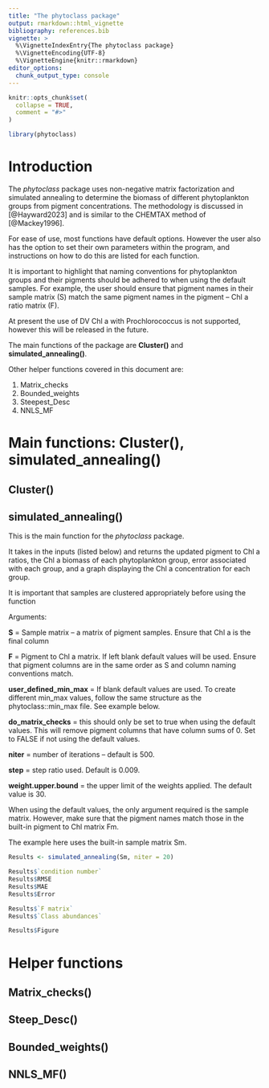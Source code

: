 ```yaml
---
title: "The phytoclass package"
output: rmarkdown::html_vignette
bibliography: references.bib
vignette: >
  %\VignetteIndexEntry{The phytoclass package}
  %\VignetteEncoding{UTF-8}
  %\VignetteEngine{knitr::rmarkdown}
editor_options: 
  chunk_output_type: console
---
```


```r
knitr::opts_chunk$set(
  collapse = TRUE,
  comment = "#>"
)
```

```r
library(phytoclass)
```

# Introduction

The *phytoclass* package uses non-negative matrix factorization and simulated annealing to determine the biomass of different phytoplankton groups from pigment concentrations. The methodology is discussed in [@Hayward2023] and is similar to the CHEMTAX method of [@Mackey1996].

For ease of use, most functions have default options. However the user also has the option to set their own parameters within the program, and instructions on how to do this are listed for each function. 

It is important to highlight that naming conventions for phytoplankton groups and their pigments should be adhered to when using the default samples. For example, the user should ensure that pigment names in their sample matrix (S) match the same pigment names in the pigment – Chl a ratio matrix (F).

At present the use of DV Chl a with Prochlorococcus is not supported, however this will be released in the future.

The main functions of the package are **Cluster()** and **simulated_annealing()**. 

Other helper functions covered in this document are:

1.  Matrix_checks
2.  Bounded_weights
3.  Steepest_Desc
4.  NNLS_MF


# Main functions: Cluster(), simulated_annealing()

## Cluster()



## simulated_annealing()

This is the main function for the *phytoclass* package. 

It takes in the inputs (listed below) and returns the updated pigment to Chl a ratios, the Chl a biomass of each phytoplankton group, error associated with each group, and a graph displaying the Chl a concentration for each group.  

It is important that samples are clustered appropriately before using the function


Arguments:

**S** = Sample matrix – a matrix of pigment samples. Ensure that Chl a is the final column

**F** = Pigment to Chl a matrix. If left blank default values will be used. Ensure that pigment columns are in the same order as S and column naming conventions match. 

**user_defined_min_max** = If blank default values are used. To create different min_max values, follow the same structure as the phytoclass::min_max file. See example below. 

**do_matrix_checks** = this should only be set to true when using the default values. This will remove pigment columns that have column sums of 0. Set to FALSE if not using the default values.

**niter** = number of iterations – default is 500.

**step** = step ratio used. Default is 0.009. 

**weight.upper.bound** = the upper limit of the weights applied. The default value is 30. 


When using the default values, the only argument required is the sample matrix. However, make sure that the pigment names match those in the built-in pigment to Chl matrix Fm.

The example here uses the built-in sample matrix Sm. 

```r
Results <- simulated_annealing(Sm, niter = 20)
```

```r
Results$`condition number`
Results$RMSE
Results$MAE
Results$Error

Results$`F matrix`
Results$`Class abundances`
```

```r
Results$Figure
```

# Helper functions

## Matrix_checks()


## Steep_Desc()


## Bounded_weights()


## NNLS_MF()



